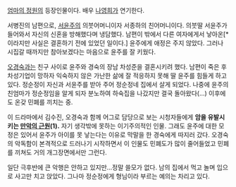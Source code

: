 [[엄마의 정원]]의 등장인물이다. 배우 [[나영희]]가 연기한다.

서병진의 남편으로, [[서윤주(엄마의 정원)|서윤주]]의 의붓어머니이자 서종하의 친어머니이다. 의붓딸 서윤주가 들어와서 자신의 신혼을 방해했다며 냉담했다. 남편이 밖에서 다른 여자에게서 낳아온[* 이라지만 사실은 결혼하기 전에 있었던 일이다.] 윤주에게 애정은 주지 않았다. 그러나 시집갈 때까지만 참아보겠다는 마음으로 윤주를 잘 키웠다.

[[오경숙]]과는 친구 사이로 윤주와 경숙의 장남 차성준을 결혼시키려 했다. 남편이 죽은 후 차성기업이 망하자 익숙하지 않은 가난한 삶에 잘 적응하지 못해 딸 윤주를 힘들게 하고 있다. 정순정이 자신과 서윤주를 받아 주어 정순정네 집에서 살게 되었다. 나중에 윤주의 친엄마가 정순정임을 알게 되자 분노하여 하숙집을 나갔지만 결국 돌아왔다(...) 이후에도 온갖 민폐를 끼치는 중.

이 드라마에서 김수진, 오경숙과 함께 어그로 담당으로 보는 시청자들에게 '''암을 유발시키는 [[만악의 근원]](1).''' 자기 생각밖에 못하는 이기주의적인 인물. 그래도 윤주에 대한 모정은 있어서 윤주가 아이를 못 낳는다는 이유로 막말을 한 경숙에게 따지러 갔다. 오경숙의 악독함이 본격적으로 드러나기 시작하면서 이 인물도 민폐도가 많이 줄어들었고 민폐를 끼쳐도 거의 개그장면에서만 그런다.

일단 극후반에 큰 악행은 안하고 있지만...정말 쓸모가 없다. 남의 집에서 먹고 놀며 입으로 사고만 치고 앉았다. 그나마 정순정에게 형님이라 부르는 예의는 차리고 있다.
